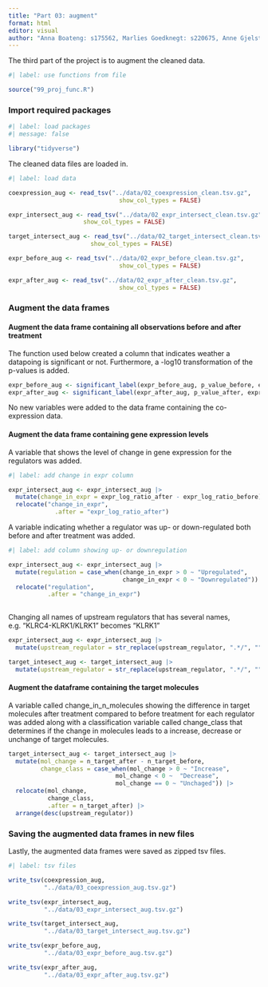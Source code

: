```yaml
---
title: "Part 03: augment"
format: html
editor: visual
author: "Anna Boateng: s175562, Marlies Goedknegt: s220675, Anne Gjelstrup: s194530, Katja Jagd: s185395, Olivia Ronnenberg: s183359"
---
```


The third part of the project is to augment the cleaned data.

```r
#| label: use functions from file

source("99_proj_func.R")
```

### Import required packages

```r
#| label: load packages
#| message: false

library("tidyverse")

```

The cleaned data files are loaded in.

```r
#| label: load data

coexpression_aug <- read_tsv("../data/02_coexpression_clean.tsv.gz",
                               show_col_types = FALSE)

expr_intersect_aug <- read_tsv("../data/02_expr_intersect_clean.tsv.gz",
                     show_col_types = FALSE)

target_intersect_aug <- read_tsv("../data/02_target_intersect_clean.tsv.gz",
                       show_col_types = FALSE)

expr_before_aug <- read_tsv("../data/02_expr_before_clean.tsv.gz",
                               show_col_types = FALSE)

expr_after_aug <- read_tsv("../data/02_expr_after_clean.tsv.gz",
                               show_col_types = FALSE)

```

### Augment the data frames

#### Augment the data frame containing all observations before and after treatment

The function used below created a column that indicates weather a datapoing is significant or not. Furthermore, a -log10 transformation of the p-values is added.

```r
expr_before_aug <- significant_label(expr_before_aug, p_value_before, expr_log_ratio_before)
expr_after_aug <- significant_label(expr_after_aug, p_value_after, expr_log_ratio_after) 
```

No new variables were added to the data frame containing the co-expression data.

#### Augment the data frame containing gene expression levels

A variable that shows the level of change in gene expression for the regulators was added.

```r
#| label: add change in expr column 

expr_intersect_aug <- expr_intersect_aug |>
  mutate(change_in_expr = expr_log_ratio_after - expr_log_ratio_before) |> 
  relocate("change_in_expr",
             .after = "expr_log_ratio_after")  

```

A variable indicating whether a regulator was up- or down-regulated both before and after treatment was added.

```r
#| label: add column showing up- or downregulation 

expr_intersect_aug <- expr_intersect_aug |>
  mutate(regulation = case_when(change_in_expr > 0 ~ "Upregulated",
                                change_in_expr < 0 ~ "Downregulated")) |> 
  relocate("regulation",
           .after = "change_in_expr") 
  
```

Changing all names of upstream regulators that has several names, e.g. "KLRC4-KLRK1/KLRK1" becomes "KLRK1"

```r
expr_intersect_aug <- expr_intersect_aug |> 
  mutate(upstream_regulator = str_replace(upstream_regulator, ".*/", "")) 

target_intesect_aug <- target_intersect_aug |> 
  mutate(upstream_regulator = str_replace(upstream_regulator, ".*/", ""))
```

#### Augment the dataframe containing the target molecules

A variable called change_in_n_molecules showing the difference in target molecules after treatment compared to before treatment for each regulator was added along with a classification variable called change_class that determines if the change in molecules leads to a increase, decrease or unchange of target molecules.

```r
target_intersect_aug <- target_intersect_aug |> 
  mutate(mol_change = n_target_after - n_target_before,
         change_class = case_when(mol_change > 0 ~ "Increase",
                              mol_change < 0 ~  "Decrease",
                              mol_change == 0 ~ "Unchaged")) |> 
  relocate(mol_change, 
           change_class,
           .after = n_target_after) |> 
  arrange(desc(upstream_regulator)) 
```

### Saving the augmented data frames in new files

Lastly, the augmented data frames were saved as zipped tsv files.

```r
#| label: tsv files

write_tsv(coexpression_aug,
          "../data/03_coexpression_aug.tsv.gz")

write_tsv(expr_intersect_aug,
          "../data/03_expr_intersect_aug.tsv.gz")

write_tsv(target_intersect_aug,
          "../data/03_target_intersect_aug.tsv.gz")

write_tsv(expr_before_aug,
          "../data/03_expr_before_aug.tsv.gz")

write_tsv(expr_after_aug,
          "../data/03_expr_after_aug.tsv.gz")
```
